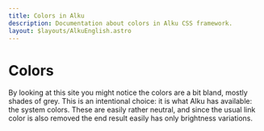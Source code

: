 ```yaml
---
title: Colors in Alku
description: Documentation about colors in Alku CSS framework.
layout: $layouts/AlkuEnglish.astro
---
```



# Colors

By looking at this site you might notice the colors are a bit bland, mostly shades of grey. This is an intentional
choice: it is what Alku has available: the system colors. These are easily rather neutral, and since the usual link
color is also removed the end result easily has only brightness variations.

## 

